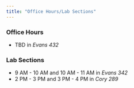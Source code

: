 ```yaml
---
title: "Office Hours/Lab Sections"
---
```


### Office Hours

-   TBD in *Evans 432*

### Lab Sections

-   9 AM - 10 AM and 10 AM - 11 AM in *Evans 342*
-   2 PM - 3 PM and 3 PM - 4 PM in *Cory 289*
